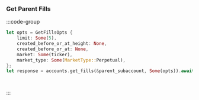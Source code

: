 ### Get Parent Fills

:::code-group

```rust [Rust]
let opts = GetFillsOpts {
    limit: Some(5),
    created_before_or_at_height: None,
    created_before_or_at: None,
    market: Some(ticker),
    market_type: Some(MarketType::Perpetual),
};
let response = accounts.get_fills(&parent_subaccount, Some(opts)).await?;
```

```python [Python]

```

```typescript [TypeScript]

```

:::



